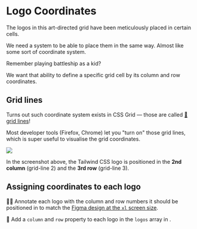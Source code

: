 # Logo Coordinates

<EpicVideo url="https://www.epicweb.dev/workshops/pixel-perfect-figma-to-tailwind/art-directed-grid/creating-custom-coordinate-systems-in-css-grids" />

The logos in this art-directed grid have been meticulously placed in certain cells.

We need a system to be able to place them in the same way. Almost like some sort of coordinate system.

Remember playing battleship as a kid?

We want that ability to define a specific grid cell by its column and row coordinates.

## Grid lines

Turns out such coordinate system exists in CSS Grid — those are called [📜 grid lines](https://developer.mozilla.org/en-US/docs/Glossary/Grid_Lines)!

Most developer tools (Firefox, Chrome) let you "turn on" those grid lines, which is super useful to visualise the grid coordinates.

![](/grid-lines.png)

In the screenshot above, the Tailwind CSS logo is positioned in the **2nd column** (grid-line 2) and the **3rd row** (grid-line 3).

## Assigning coordinates to each logo

👨‍💼 Annotate each logo with the column and row numbers it should be positioned in to match the [Figma design at the `xl` screen size](https://www.figma.com/file/P7JAJ2NX6SOw72iTa8eyjl/Pixel-Perfect-Tailwind?type=design&node-id=285%3A1631&mode=design&t=qBd9ZrvMGmFMPqNW-1).

🐨 Add a `column` and `row` property to each logo in the `logos` array in <InlineFile file="src/logos/logos.ts" />.
